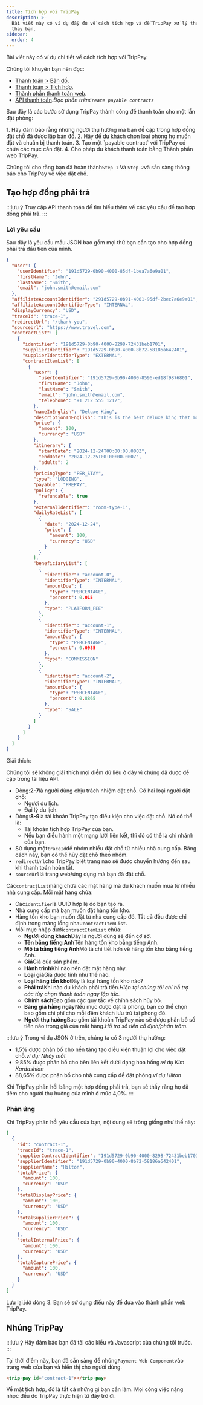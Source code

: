 ```yaml
---
title: Tích hợp với TripPay
description: >-
  Bài viết này có ví dụ đầy đủ về cách tích hợp và để TripPay xử lý thanh toán
  thay bạn.
sidebar:
  order: 4
---
```


Bài viết này có ví dụ chi tiết về cách tích hợp với TripPay.

Chúng tôi khuyên bạn nên đọc:

* [Thanh toán > Bản đồ](/payment/mapping).
* [Thanh toán > Tích hợp](/payment/integration).
* [Thành phần thanh toán web](/developers/web-components/#payment).
* [API thanh toán](/developers/apis/#payment-api).*Đọc phần trên`Create payable contracts`*

Sau đây là các bước sử dụng TripPay thành công để thanh toán cho một lần đặt phòng:

<Steps>
  1. Hãy đảm bảo rằng những người thụ hưởng mà bạn đề cập trong hợp đồng đặt chỗ đã được lập bản đồ.
  2. Hãy để du khách chọn loại phòng họ muốn đặt và chuẩn bị thanh toán.
  3. Tạo một `payable contract` với TripPay có chứa các mục cần đặt.
  4. Cho phép du khách thanh toán bằng Thành phần web TripPay.
</Steps>


Chúng tôi cho rằng bạn đã hoàn thành`Step 1` Và `Step 2`và sẵn sàng thông báo cho TripPay về việc đặt chỗ.

## Tạo hợp đồng phải trả

:::lưu ý
Truy cập API thanh toán để tìm hiểu thêm về các yêu cầu để tạo hợp đồng phải trả.
:::

### Lời yêu cầu

Sau đây là yêu cầu mẫu JSON bao gồm mọi thứ bạn cần tạo cho hợp đồng phải trả đầu tiên của mình.

```json {3-6, 8-9}
{
  "user": {
    "userIdentifier": "191d5729-0b90-4000-85df-1bea7a6e9a01",
    "firstName": "John",
    "lastName": "Smith",
    "email": "john.smith@email.com"
  },
  "affiliateAccountIdentifier": "291d5729-0b91-4001-95df-2bec7a6e9a01",
  "affiliateAccountIdentifierType": "INTERNAL",
  "displayCurrency": "USD",
  "traceId": "trace-1",
  "redirectUrl": "/thank-you",
  "sourceUrl": "https://www.travel.com",
  "contractList": [
    {
      "identifier": "191d5729-0b90-4000-8298-72431beb1701",
      "supplierIdentifier": "191d5729-0b90-4000-8b72-58186a642401",
      "supplierIdentifierType": "EXTERNAL",
      "contractItemList": [
        {
          "user": {
            "userIdentifier": "191d5729-0b90-4000-8596-ed18f9876801",
            "firstName": "John",
            "lastName": "Smith",
            "email": "john.smith@email.com",
            "telephone": "+1 212 555 1212",
          },
          "nameInEnglish": "Deluxe King",
          "descriptionInEnglish": "This is the best deluxe king that money can buy.",
          "price": {
            "amount": 100,
            "currency": "USD"
          },
          "itinerary": {
            "startDate": "2024-12-24T00:00:00.000Z",
            "endDate": "2024-12-25T00:00:00.000Z",
            "adults": 2
          },
          "pricingType": "PER_STAY",
          "type": "LODGING",
          "payable": "PREPAY",
          "policy": {
            "refundable": true
          },
          "externalIdentifier": "room-type-1",
          "dailyRateList": [
            {
              "date": "2024-12-24",
              "price": {
                "amount": 100,
                "currency": "USD"
              }
            }
          ],
          "beneficiaryList": [
            {
              "identifier": "account-0",
              "identifierType": "INTERNAL",
              "amountDue": {
                "type": "PERCENTAGE",
                "percent": 0.015
              },
              "type": "PLATFORM_FEE"
            },
            {
              "identifier": "account-1",
              "identifierType": "INTERNAL",
              "amountDue": {
                "type": "PERCENTAGE",
                "percent": 0.0985
              },
              "type": "COMMISSION"
            },
            {
              "identifier": "account-2",
              "identifierType": "INTERNAL",
              "amountDue": {
                "type": "PERCENTAGE",
                "percent": 0.8865
              },
              "type": "SALE"
            }
          ]
        }
      ]
    }
  ]
}
```

Giải thích:

Chúng tôi sẽ không giải thích mọi điểm dữ liệu ở đây vì chúng đã được đề cập trong tài liệu API.

* Dòng:**2-7**là người dùng chịu trách nhiệm đặt chỗ. Có hai loại người đặt chỗ:
  * Người du lịch.
  * Đại lý du lịch.
* Dòng:**8-9**là tài khoản TripPay tạo điều kiện cho việc đặt chỗ. Nó có thể là:
  * Tài khoản tích hợp TripPay của bạn.
  * Nếu bạn điều hành một mạng lưới liên kết, thì đó có thể là chi nhánh của bạn.
* Sử dụng một`traceId`để nhóm nhiều đặt chỗ từ nhiều nhà cung cấp. Bằng cách này, bạn có thể hủy đặt chỗ theo nhóm.
* `redirectUrl`cho TripPay biết trang nào sẽ được chuyển hướng đến sau khi thanh toán hoàn tất.
* `sourceUrl`là trang web/ứng dụng mà bạn đã đặt chỗ.

Các`contractList`mảng chứa các mặt hàng mà du khách muốn mua từ nhiều nhà cung cấp. Mỗi mặt hàng chứa:

* Các`identifier`là UUID hợp lệ do bạn tạo ra.
* Nhà cung cấp mà bạn muốn đặt hàng tồn kho.
* Hàng tồn kho bạn muốn đặt từ nhà cung cấp đó. Tất cả đều được chỉ định trong mảng lồng nhau`contractItemList`.
* Mỗi mục nhập dưới`contractItemList` chứa:
  * **Người dùng khách**Đây là người dùng sẽ đến cơ sở.
  * **Tên bằng tiếng Anh**Tên hàng tồn kho bằng tiếng Anh.
  * **Mô tả bằng tiếng Anh**Mô tả chi tiết hơn về hàng tồn kho bằng tiếng Anh.
  * **Giá**Giá của sản phẩm.
  * **Hành trình**Khi nào nên đặt mặt hàng này.
  * **Loại giá**Giá được tính như thế nào.
  * **Loại hàng tồn kho**Đây là loại hàng tồn kho nào?
  * **Phải trả**Khi nào du khách phải trả tiền.*Hiện tại chúng tôi chỉ hỗ trợ các tùy chọn thanh toán ngay lập tức.*
  * **Chính sách**Bao gồm các quy tắc về chính sách hủy bỏ.
  * **Bảng giá hằng ngày**Nếu mục được đặt là phòng, bạn có thể chọn bao gồm chi phí cho mỗi đêm khách lưu trú tại phòng đó.
  * **Người thụ hưởng**Bao gồm tài khoản TripPay nào sẽ được phân bổ số tiền nào trong giá của mặt hàng.*Hỗ trợ số tiền cố định/phần trăm.*

:::lưu ý
Trong ví dụ JSON ở trên, chúng ta có 3 người thụ hưởng:

* 1,5% được phân bổ cho nền tảng tạo điều kiện thuận lợi cho việc đặt chỗ.*ví dụ: Nháy mắt*
* 9,85% được phân bổ cho bên liên kết dưới dạng hoa hồng.*ví dụ Kim Kardashian*
* 88,65% được phân bổ cho nhà cung cấp để đặt phòng.*ví dụ Hilton*

Khi TripPay phản hồi bằng một hợp đồng phải trả, bạn sẽ thấy rằng họ đã tiêm cho người thụ hưởng của mình ở mức 4,0%.
:::

### Phản ứng

Khi TripPay phản hồi yêu cầu của bạn, nội dung sẽ trông giống như thế này:

```json {3}
[
  {
    "id": "contract-1",
    "traceId": "trace-1",
    "supplierContractIdentifier": "191d5729-0b90-4000-8298-72431beb1701",
    "supplierIdentifier": "191d5729-0b90-4000-8b72-58186a642401",
    "supplierName": "Hilton",
    "totalPrice": {
      "amount": 100,
      "currency": "USD"
    },
    "totalDisplayPrice": {
      "amount": 100,
      "currency": "USD"
    },
    "totalSupplierPrice": {
      "amount": 100,
      "currency": "USD"
    },
    "totalInternalPrice": {
      "amount": 100,
      "currency": "USD"
    },
    "totalCapturePrice": {
      "amount": 100,
      "currency": "USD"
    }
  }
]
```

Lưu lại`id`ở dòng 3. Bạn sẽ sử dụng điều này để đưa vào thành phần web TripPay.

## Nhúng TripPay

:::lưu ý
Hãy đảm bảo bạn đã tải các kiểu và Javascript của chúng tôi trước.
:::

Tại thời điểm này, bạn đã sẵn sàng để nhúng`Payment Web Component`vào trang web của bạn và hiển thị cho người dùng.

```html
<trip-pay id="contract-1"></trip-pay>
```

Về mặt tích hợp, đó là tất cả những gì bạn cần làm. Mọi công việc nặng nhọc đều do TripPay thực hiện từ đây trở đi.

